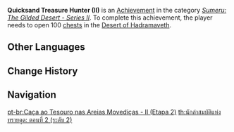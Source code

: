 {{Achievement Infobox
|title        = Quicksand Treasure Hunter (II)
|id           = 80232
|order id     = 212
|category     = Sumeru: The Gilded Desert - Series II
|description  = Open 100 treasure [[chests]] in the [[Desert of Hadramaveth]].
|requirements = 
|primogems    = 10
|tracking     = 
|topic        = Chests
|hidden       = 
|set          = Quicksand Treasure Hunter (II)
|tier         = 2
|tiers_total  = 3
}}
'''Quicksand Treasure Hunter (II)''' is an [[Achievement]] in the category ''[[Sumeru: The Gilded Desert - Series II]]''. To complete this achievement, the player needs to open 100 [[chests]] in the [[Desert of Hadramaveth]].
<!--
==Gameplay Notes==
* 

==Trivia==
* 

==Gallery==
{{Preview
|size=300px
|file=
|caption=
}}

==Video Guides==
{{EVT
|video1   = 
|caption1 = 
}}
-->
==Other Languages==
{{Transclude|Quicksand Treasure Hunter (II)|Other Languages}}

==Change History==
{{Change History|3.4|page=Quicksand Treasure Hunter (II)}}
<!--
==References==
{{Reflist}}
-->
==Navigation==
{{Achievement Navbox}}

[[pt-br:Caça ao Tesouro nas Areias Movediças - II (Etapa 2)]]
[[th:นักล่าสมบัติแห่งทรายดูด: ตอนที่ 2 (ระดับ 2)]]